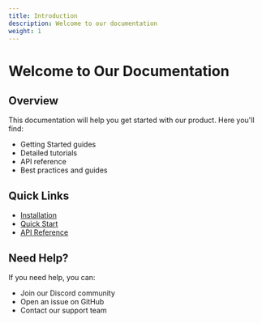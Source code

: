 ```yaml
---
title: Introduction
description: Welcome to our documentation
weight: 1
---
```


# Welcome to Our Documentation

## Overview

This documentation will help you get started with our product. Here you'll find:

- Getting Started guides
- Detailed tutorials
- API reference
- Best practices and guides

## Quick Links

- [Installation](/getting-started/installation)
- [Quick Start](/getting-started/quick-start)
- [API Reference](/api-reference/overview)

## Need Help?

If you need help, you can:
- Join our Discord community
- Open an issue on GitHub
- Contact our support team

